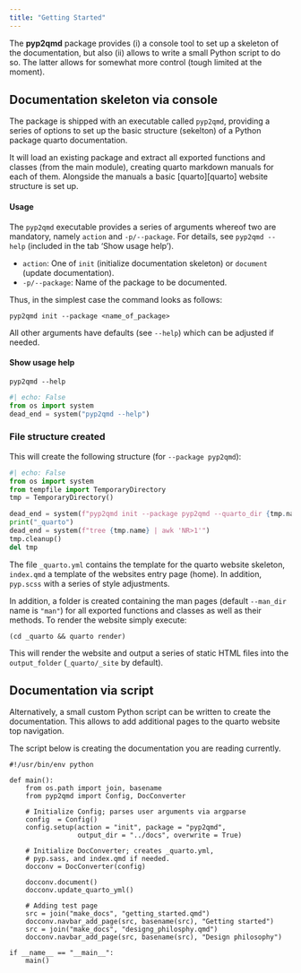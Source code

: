 ```yaml
---
title: "Getting Started"
---
```


The **pyp2qmd** package provides (i) a console tool to set up a
skeleton of the documentation, but also (ii) allows to write a small
Python script to do so. The latter allows for somewhat more control
(tough limited at the moment).

## Documentation skeleton via console

The package is shipped with an executable called `pyp2qmd`, providing
a series of options to set up the basic structure (sekelton) of a Python
package quarto documentation.

It will load an existing package and extract all exported functions and
classes (from the main module), creating quarto markdown manuals for
each of them. Alongside the manuals a basic [quarto][quarto] website
structure is set up.

::: {.panel-tabset}

#### Usage

The `pyp2qmd` executable provides a series of arguments whereof two
are mandatory, namely `action` and `-p/--package`. For details, see
`pyp2qmd --help` (included in the tab 'Show usage help').

* `action`: One of `init` (initialize documentation skeleton) or
    `document` (update documentation).
* `-p/--package`: Name of the package to be documented.

Thus, in the simplest case the command looks as follows:

```
pyp2qmd init --package <name_of_package>
```

All other arguments have defaults (see `--help`) which can be adjusted if needed.


#### Show usage help

```
pyp2qmd --help
```

```python
#| echo: False
from os import system
dead_end = system("pyp2qmd --help")
```

:::


### File structure created

This will create the following structure (for `--package pyp2qmd`):

```python
#| echo: False
from os import system
from tempfile import TemporaryDirectory
tmp = TemporaryDirectory()

dead_end = system(f"pyp2qmd init --package pyp2qmd --quarto_dir {tmp.name} --silent")
print("_quarto")
dead_end = system(f"tree {tmp.name} | awk 'NR>1'")
tmp.cleanup()
del tmp
```

The file `_quarto.yml` contains the template for the quarto website skeleton,
`index.qmd` a template of the websites entry page (home). In addition,
`pyp.scss` with a series of style adjustments.

In addition, a folder is created containing the man pages (default `--man_dir` name
is `"man"`) for all exported functions and classes as well as their methods.
To render the website simply execute:

```
(cd _quarto && quarto render)
```

This will render the website and output a series of static HTML files into the
`output_folder` (`_quarto/_site` by default).


## Documentation via script

Alternatively, a small custom Python script can be written to
create the documentation. This allows to add additional pages
to the quarto website top navigation.

The script below is creating the documentation you are reading
currently.


```
#!/usr/bin/env python

def main():
    from os.path import join, basename
    from pyp2qmd import Config, DocConverter

    # Initialize Config; parses user arguments via argparse
    config  = Config()
    config.setup(action = "init", package = "pyp2qmd",
                 output_dir = "../docs", overwrite = True)

    # Initialize DocConverter; creates _quarto.yml,
    # pyp.sass, and index.qmd if needed.
    docconv = DocConverter(config)

    docconv.document()
    docconv.update_quarto_yml()

    # Adding test page
    src = join("make_docs", "getting_started.qmd")
    docconv.navbar_add_page(src, basename(src), "Getting started")
    src = join("make_docs", "designg_philosphy.qmd")
    docconv.navbar_add_page(src, basename(src), "Design philosophy")

if __name__ == "__main__":
    main()
```

















